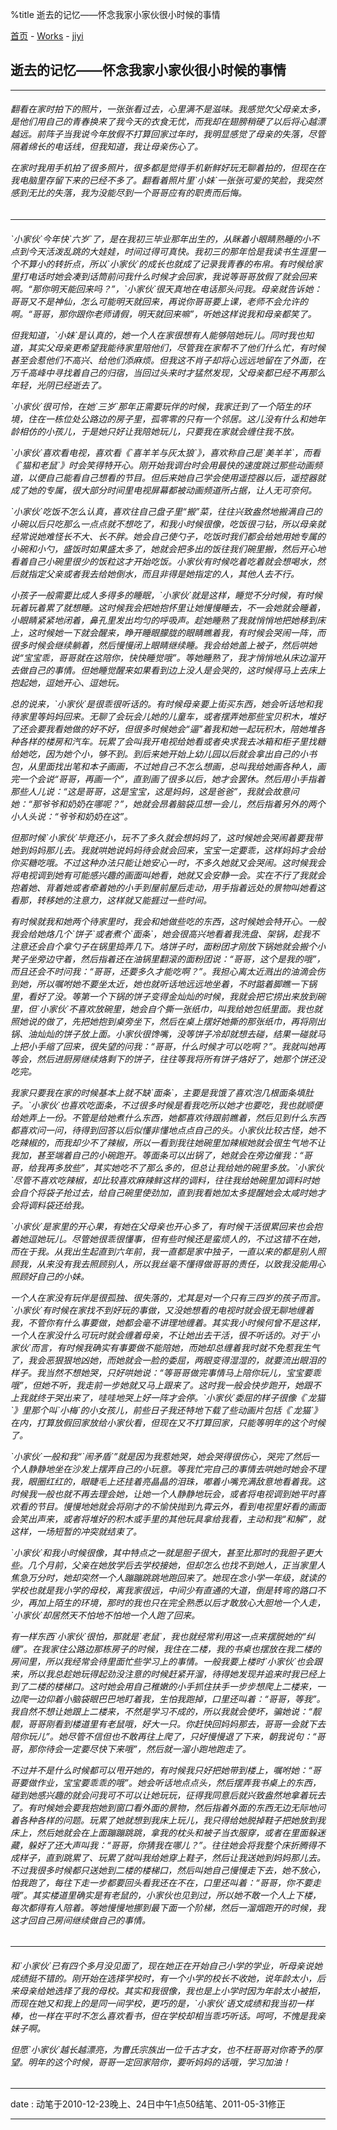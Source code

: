 %title 逝去的记忆——怀念我家小家伙很小时候的事情

[[../../index|首页]] - [[../index|Works]] - [[index|jiyi]]
==逝去的记忆——怀念我家小家伙很小时候的事情==
----
<h6>
翻看在家时拍下的照片，一张张看过去，心里满不是滋味。我感觉欠父母亲太多，是他们用自己的青春换来了我今天的衣食无忧，而我却在翅膀稍硬了以后将心越漂越远。前阵子当我说今年放假不打算回家过年时，我明显感觉了母亲的失落，尽管隔着绵长的电话线，但我知道，我让母亲伤心了。

在家时我用手机拍了很多照片，很多都是觉得手机新鲜好玩无聊着拍的，但现在在我电脑里存留下来的已经不多了。翻看着照片里`小妹`一张张可爱的笑脸，我突然感到无比的失落，我为没能尽到一个哥哥应有的职责而后悔。
</h6>
----
<h6>
`小家伙`今年快`六岁`了，是在我初三毕业那年出生的，从眯着小眼睛熟睡的小不点到今天活泼乱跳的大娃娃，时间过得可真快。我初三的那年恰是我读书生涯里一个不算小的转折点，所以`小家伙`的成长也就成了记录我青春的布帛。有时候给家里打电话时她会凑到话筒前问我什么时候才会回家，我说等哥哥放假了就会回来啊。“那你明天能回来吗？”，`小家伙`很天真地在电话那头问我。母亲就告诉她：哥哥又不是神仙，怎么可能明天就回来，再说你哥哥要上课，老师不会允许的啊。“哥哥，那你跟你老师请假，明天就回来嘛”，听她这样说我和母亲都笑了。

但我知道，`小妹`是认真的，她一个人在家很想有人能够陪她玩儿。同时我也知道，其实父母亲更希望我能待家里陪他们，尽管我在家帮不了他们什么忙，有时候甚至会惹他们不高兴、给他们添麻烦。但我这不肖子却将心远远地留在了外面，在万千高峰中寻找着自己的归宿，当回过头来时才猛然发现，父母亲都已经不再那么年轻，光阴已经逝去了。

`小家伙`很可怜，在她`三岁`那年正需要玩伴的时候，我家迁到了一个陌生的环境，住在一栋位处公路边的房子里，孤零零的只有一个邻居。这儿没有什么和她年龄相仿的小孩儿，于是她只好让我陪她玩儿，只要我在家就会缠住我不放。

`小家伙`喜欢看电视，喜欢看《`喜羊羊与灰太狼`》，喜欢称自己是`美羊羊`，而看《`猫和老鼠`》时会笑得特开心。刚开始我调台时会用最快的速度跳过那些动画频道，以便自己能看自己想看的节目。但后来她自己学会使用遥控器以后，遥控器就成了她的专属，很大部分时间里电视屏幕都被动画频道所占据，让人无可奈何。

`小家伙`吃饭不怎么认真，喜欢往自己盘子里“搬”菜，往往兴致盎然地搬满自己的小碗以后只吃那么一点点就不想吃了，和我小时候很像，吃饭很刁钻，所以母亲就经常说她难怪长不大、长不胖。她会自己使勺子，吃饭时我们都会给她用她专属的小碗和小勺，盛饭时如果盛太多了，她就会把多出的饭往我们碗里搬，然后开心地看着自己小碗里很少的饭粒这才开始吃饭。小家伙有时候吃着吃着就会想喝水，然后就指定父亲或者我去给她倒水，而且非得是她指定的人，其他人去不行。

小孩子一般需要比成人多得多的睡眠，`小家伙`就是这样，睡觉不分时候，有时候玩着玩着累了就想睡。这时候我会把她抱怀里让她慢慢睡去，不一会她就会睡着，小眼睛紧紧地闭着，鼻孔里发出均匀的呼吸声。趁她睡熟了我就悄悄地把她移到床上，这时候她一下就会醒来，睁开睡眼朦胧的眼睛瞧着我，有时候会哭闹一阵，而很多时候会继续躺着，然后慢慢闭上眼睛继续睡。我会给她盖上被子，然后哄她说“宝宝乖，哥哥就在这陪你，快快睡觉哦”。等她睡熟了，我才悄悄地从床边溜开去做自己的事情。但她睡觉醒来如果看到边上没人是会哭的，这时候得马上去床上抱起她，逗她开心、逗她玩。

总的说来，`小家伙`是很乖很听话的。有时候母亲要上街买东西，她会听话地和我待家里等妈妈回来。无聊了会玩会儿她的儿童车，或者摆弄她那些宝贝积木，堆好了还会要我看她做的好不好，但很多时候她会“逼”着我和她一起玩积木，陪她堆各种各样的楼房和汽车。玩累了会叫我开电视给她看或者央求我去冰箱和柜子里找糖给她吃，因为她个小，够不到。到后来她开始上幼儿园以后就会拿出自己的小书包，从里面找出笔和本子画画，不过她自己不怎么想画，总叫我给她画各种人，画完一个会说“哥哥，再画一个”，直到画了很多以后，她才会罢休。然后用小手指着那些人儿说：“这是哥哥，这是宝宝，这是妈妈，这是爸爸”，我就会故意问她：“那爷爷和奶奶在哪呢？”，她就会昂着脑袋瓜想一会儿，然后指着另外的两个小人头说：“爷爷和奶奶在这”。 

但那时候`小家伙`毕竟还小，玩不了多久就会想妈妈了，这时候她会哭闹着要我带她到妈妈那儿去。我就哄她说妈妈待会就会回来，宝宝一定要乖，这样妈妈才会给你买糖吃哦。不过这种办法只能让她安心一时，不多久她就又会哭闹。这时候我会将电视调到她有可能感兴趣的画面叫她看，她就又会安静一会。实在不行了我就会抱着她、背着她或者牵着她的小手到屋前屋后走动，用手指着远处的景物叫她看这看那，转移她的注意力，这样就又能捱过一些时间。

有时候就我和她两个待家里时，我会和她做些吃的东西，这时候她会特开心。一般我会给她烙几个`饼子`或者煮个`面条`，她会很高兴地看着我洗盘、架锅，趁我不注意还会自个拿勺子在锅里捣弄几下。烙饼子时，面粉团才刚放下锅她就会搬个小凳子坐旁边守着，然后指着还在油锅里翻滚的面粉团说：“哥哥，这个是我的哦”，而且还会不时问我：“哥哥，还要多久才能吃啊？”。我担心离太近溅出的油滴会伤到她，所以嘱咐她不要坐太近，她也就听话地远远地坐着，不时踮着脚瞧一下锅里，看好了没。等第一个下锅的饼子变得金灿灿的时候，我就会把它捞出来放到碗里，但`小家伙`不喜欢放碗里，她会自个撕一张纸巾，叫我给她包纸里面。我也就照她说的做了，先把她抱到桌旁坐下，然后在桌上摆好她撕的那张纸巾，再将刚出锅、油灿灿的饼子放上面。小家伙很馋嘴，没等饼子冷却就想去碰，结果一碰就马上把小手缩了回来，很失望的问我：“哥哥，什么时候才可以吃啊？”。我就叫她再等会，然后进厨房继续烙剩下的饼子，往往等我将所有饼子烙好了，她那个饼还没吃完。

我家只要我在家的时候基本上就不缺`面条`，主要是我饿了喜欢泡几根面条填肚子。`小家伙`也喜欢吃面条，不过很多时候是看我吃所以她才也要吃，我也就顺便给她弄上一份。不管是给她煮什么东西，她都喜欢待跟前瞧着，然后见到什么东西都喜欢问一问，待得到回答以后似懂非懂地点点自己的头。小家伙比较古怪，她不吃辣椒的，而我却少不了辣椒，所以一看到我往她碗里加辣椒她就会很生气地不让我加，甚至端着自己的小碗跑开。等面条可以出锅了，她就会在旁边催我：“哥哥，给我再多放些”，其实她吃不了那么多的，但总让我给她的碗里多放。`小家伙`尽管不喜欢吃辣椒，却比较喜欢麻辣鲜这样的调料，往往我给她碗里加调料时她会自个将袋子抢过去，给自己碗里使劲加，直到我看她加太多提醒她会太咸时她才会将调料袋还给我。

`小家伙`是家里的开心果，有她在父母亲也开心多了，有时候干活很累回来也会抱着她逗她玩儿。尽管她很乖很懂事，但有些时候还是蛮烦人的，不过这错不在她，而在于我。从我出生起直到六年前，我一直都是家中独子，一直以来的都是别人照顾我，从来没有我去照顾别人，所以我丝毫不懂得做哥哥的责任，以致我没能用心照顾好自己的小妹。

一个人在家没有玩伴是很孤独、很失落的，尤其是对一个只有三四岁的孩子而言。`小家伙`有时候在家找不到好玩的事做，又没她想看的电视时就会很无聊地缠着我，不管你有什么事要做，她都会毫不讲理地缠着。其实我小时候何曾不是这样，一个人在家没什么可玩时就会缠着母亲，不让她出去干活，很不听话的。对于`小家伙`而言，有时候我确实有事要做不能陪她，而她却总缠着我时就不免惹我生气了，我会恶狠狠地凶她，而她就会一脸的委屈，两眼变得湿湿的，就要流出眼泪的样子。我当然不想她哭，只好哄她说：“等哥哥做完事情马上陪你玩儿，宝宝要乖哦”，但她不听，我走前一步她就又马上跟来了。这时我一般会快步跑开，她跟不上我就终于哭出来了，哇哇地哭上好一阵才会停。`小家伙`委屈的样子很像《`龙猫`》里那个叫`小梅`的小女孩儿，前些日子我还特地下载了些动画片包括《`龙猫`》在内，打算放假回家放给小家伙看，但现在又不打算回家，只能等明年的这个时候了。

`小家伙`一般和我“`闹矛盾`”就是因为我惹她哭，她会哭得很伤心，哭完了然后一个人静静地坐在沙发上摆弄自己的小玩意。等我忙完自己的事情去哄她时她会不理我，眼圈红红的，眼睫毛上还挂着亮晶晶的泪珠，嘟着小嘴充满敌意地看着我。这时候我一般也就不再去理会她，让她一个人静静地玩会，或者将电视调到她平时喜欢看的节目。慢慢地她就会将刚才的不愉快抛到九霄云外，看到电视里好看的画面会笑出声来，或者将堆好的积木或手里的其他玩具拿给我看，主动和我“和解”，就这样，一场短暂的冲突就结束了。

`小家伙`和我小时候很像，其中特点之一就是胆子很大，甚至比那时的我胆子更大些。几个月前，父亲在她放学后去学校接她，但却怎么也找不到她人，正当家里人焦急万分时，她却突然一个人蹦蹦跳跳地跑回来了。她现在念小学一年级，就读的学校也就是我小学的母校，离我家很远，中间少有直通的大道，倒是转弯的路口不少，再加上陌生的环境，那时的我也只在完全熟悉以后才敢放心大胆地一个人走，`小家伙`却居然天不怕地不怕地一个人跑了回来。

有一样东西`小家伙`很怕，那就是`老鼠`，我也就经常利用这一点来摆脱她的“纠缠”。在我家住公路边那栋房子的时候，我住在二楼，我的书桌也摆放在我二楼的房间里，所以我经常会待里面忙些学习上的事情。一般我要上楼时`小家伙`也会跟来，所以我总趁她玩得起劲没注意的时候赶紧开溜，待得她发现并追来时我已经上到了二楼的楼梯口。这时她会用自己稚嫩的小手抓住扶手一步步想爬上二楼来，一边爬一边仰着小脑袋眼巴巴地盯着我，生怕我跑掉，口里还叫着：“哥哥，等我”。我自然不想让她跟上二楼来，不然是学习不成的，所以我就会使坏，骗她说：“靓靓，哥哥刚看到楼道里有老鼠哦，好大一只。你赶快回妈妈那去，哥哥一会就下去陪你玩儿”。她尽管不信但也不敢再往上爬了，只好慢慢退了下来，朝我说句：“哥哥，那你待会一定要尽快下来哦”，然后就一溜小跑地跑走了。

不过并不是什么时候都可以甩开她的，有时候我只好把她带到楼上，嘱咐她：“哥哥要做作业，宝宝要乖乖的哦”。她会听话地点点头，然后摆弄我书桌上的东西，碰到她感兴趣的就会问我可不可以让她玩玩，征得我同意后就兴致盎然地拿着玩去了。有时候她会要我抱她到窗口看外面的景物，然后指着外面的东西无边无际地问着各种各样的问题。玩累了她就想到我床上玩儿，我只得给她脱掉鞋子把她放到我床上，然后她就会在上面蹦蹦跳跳，拿我的枕头和被子当衣服穿，或者在里面躲迷藏，躲好了还大声叫我：“哥哥，你猜我在哪儿？”。往往她会将我整个床折腾得不成样子，直到跳累了、玩累了就叫我给她穿上鞋子，然后让我送她到妈妈那儿去。不过我很多时候都只送她到二楼的楼梯口，然后叫她自己慢慢走下去，她不放心，怕我跑了，每往下走一步都要回头看我还在不在，口里还叫着：“哥哥，你不要走哦”。其实楼道里确实是有老鼠的，小家伙也见到过，所以她不敢一个人上下楼，每次都得有人陪着。等她慢慢地挪到最下面一个阶梯，然后一溜烟跑开的时候，我这才回自己房间继续做自己的事情。
</h6>
----
<h6>
和`小家伙`已有四个多月没见面了，现在她正在开始自己小学的学业，听母亲说她成绩挺不错的。刚开始在选择学校时，有一个小学的校长不收她，说年龄太小，后来母亲给她选择了我的母校。其实和我很像，我也是上小学时因为年龄太小被拒，而现在她又和我上的是同一间学校，更巧的是，`小家伙`语文成绩和我当初一样棒，也一样在平时不怎么喜欢看书，但在学校却相当乖巧听话。呵呵，不愧是我亲妹子啊。

但愿`小家伙`越长越漂亮，为曹氏宗族出一位千古才女，也不枉哥哥对你寄予的厚望。明年的这个时候，哥哥一定回家陪你，要听妈妈的话哦，学习加油！
</h6>
----
<red>date</red> : 动笔于2010-12-23晚上、24日中午1点50结笔、2011-05-31修正
----
